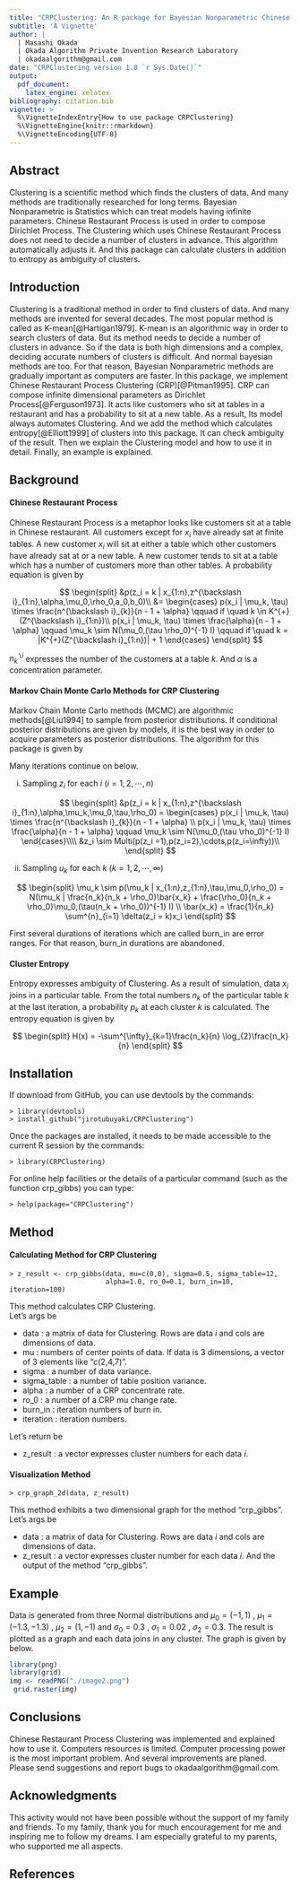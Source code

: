 ```yaml
---
title: "CRPClustering: An R package for Bayesian Nonparametric Chinese Restaurant Process Clustering with Entropy"
subtitle: 'A Vignette'
author: |
  | Masashi Okada
  | Okada Algorithm Private Invention Research Laboratory
  | okadaalgorithm@gmail.com
date: "CRPClustering version 1.0 `r Sys.Date()`"
output:
  pdf_document:
    latex_engine: xelatex
bibliography: citation.bib
vignette: >
  %\VignetteIndexEntry{How to use package CRPClustering}
  %\VignetteEngine{knitr::rmarkdown}
  %\VignetteEncoding{UTF-8}
---
```


## Abstract
Clustering is a scientific method which finds the clusters of data. And many methods are traditionally researched for long terms. Bayesian Nonparametric is Statistics which can treat models having infinite parameters. Chinese Restaurant Process is used in order to compose Dirichlet Process. The Clustering which uses Chinese Restaurant Process does not need to decide a number of clusters in advance. This algorithm automatically adjusts it. And this package can calculate clusters in addition to entropy as ambiguity of clusters.

## Introduction
Clustering is a traditional method in order to find clusters of data. And many methods are invented for several decades. The most popular method is called as K-mean[@Hartigan1979]. K-mean is an algorithmic way in order to search clusters of data. But its method needs to decide a number of clusters in advance. So if the data is both high dimensions and a complex, deciding accurate numbers of clusters is difficult. And normal bayesian methods are too. For that reason, Bayesian Nonparametric methods are gradually important as computers are faster. In this package, we implement Chinese Restaurant Process Clustering (CRP)[@Pitman1995]. CRP can compose infinite dimensional parameters as Dirichlet Process[@Ferguson1973]. It acts like customers who sit at tables in a restaurant and has a probability to sit at a new table. As a result, Its model always automates Clustering. And we add the method which calculates entropy[@Elliott1999] of clusters into this package. It can check ambiguity of the result. Then we explain the Clustering model and how to use it in detail. Finally, an example is explained.

## Background
#### Chinese Restaurant Process
Chinese Restaurant Process is a metaphor looks like customers sit at a table in Chinese restaurant. All customers except for $x_i$ have already sat at finite tables. A new customer $x_i$ will sit at either a table which other customers have already sat at or a new table. A new customer tends to sit at a table which has a number of customers more than other tables. A probability equation is given by    

$$
\begin{split}
  &p(z_i = k | x_{1:n},z^{\backslash i}_{1:n},\alpha,\mu_0,\rho_0,a_0,b_0)\\
  &= \begin{cases}
    p(x_i | \mu_k, \tau) \times \frac{n^{\backslash i}_{k}}{n - 1 + \alpha} \qquad if \quad k \in K^{+}(Z^{\backslash i}_{1:n})\\
    p(x_i | \mu_k, \tau) \times \frac{\alpha}{n - 1 + \alpha} \qquad  \mu_k \sim N(\mu_0,(\tau \rho_0)^{-1} I) \qquad if \quad k = |K^{+}(Z^{\backslash i}_{1:n})| + 1
  \end{cases}
\end{split}
$$

$n^{\backslash i}_{k}$ expresses the number of the customers at a table $k$. And $\alpha$ is a concentration parameter.

#### Markov Chain Monte Carlo Methods for CRP Clustering
Markov Chain Monte Carlo methods (MCMC) are algorithmic methods[@Liu1994] to sample from posterior distributions. If conditional posterior distributions are given by models, it is the best way in order to acquire parameters as posterior distributions. The algorithm for this package is given by  

Many iterations continue on below.

i) Sampling $z_i$ for each $i$ $(i = 1,2, \cdots,n)$

$$
\begin{split}
  &p(z_i = k | x_{1:n},z^{\backslash i}_{1:n},\alpha,\mu_k,\mu_0,\tau,\rho_0)
 = \begin{cases}
    p(x_i | \mu_k, \tau) \times \frac{n^{\backslash i}_{k}}{n - 1 + \alpha} \\
    p(x_i | \mu_k, \tau) \times \frac{\alpha}{n - 1 + \alpha} \qquad  \mu_k \sim N(\mu_0,(\tau \rho_0)^{-1} I)
  \end{cases}\\\\
  &z_i \sim Multi(p(z_i =1),p(z_i=2),\cdots,p(z_i=\infty))\\
\end{split}
$$

ii) Sampling $u_k$ for each $k$ $(k = 1,2, \cdots ,\infty)$

$$
\begin{split}
  \mu_k \sim p(\mu_k | x_{1:n},z_{1:n},\tau,\mu_0,\rho_0) = N(\mu_k | \frac{n_k}{n_k + \rho_0}\bar{x_k} + \frac{\rho_0}{n_k + \rho_0}\mu_0,(\tau(n_k + \rho_0))^{-1} I) \\
  \bar{x_k} = \frac{1}{n_k} \sum^{n}_{i=1} \delta(z_i = k)x_i
\end{split}
$$

First several durations of iterations which are called burn_in are error ranges. For that reason, burn_in durations are abandoned.

#### Cluster Entropy
Entropy expresses ambiguity of Clustering. As a result of simulation, data $x_i$ joins in a particular table. From the total numbers $n_k$ of the particular table $k$ at the last iteration, a probability $p_k$ at each cluster $k$ is calculated. The entropy equation is given by

$$
\begin{split}
  H(x) = -\sum^{\infty}_{k=1}\frac{n_k}{n} \log_{2}\frac{n_k}{n}
\end{split}
$$

## Installation
If download from GitHub, you can use devtools by the commands:

```
> library(devtools)
> install_github("jirotubuyaki/CRPClustering")
```

Once the packages are installed, it needs to be made accessible to the current R session by the commands:

```
> library(CRPClustering)
```

For online help facilities or the details of a particular command (such as the function crp_gibbs) you can type:

```
> help(package="CRPClustering")
```

## Method
#### Calculating Method for CRP Clustering

```
> z_result <- crp_gibbs(data, mu=c(0,0), sigma=0.5, sigma_table=12,
                        alpha=1.0, ro_0=0.1, burn_in=10, iteration=100)

```

This method calculates CRP Clustering.  
Let's args be  

*  data : a matrix of data for Clustering. Rows are data $i$ and cols are dimensions of data.
*  mu : numbers of center points of data. If data is 3 dimensions, a vector of 3 elements like "c(2,4,7)".
*  sigma : a number of data variance.
*  sigma_table : a number of table position variance.
*  alpha : a number of a CRP concentrate rate.
*  ro_0 : a number of a CRP mu change rate.
*  burn_in : iteration numbers of burn in.
*  iteration : iteration numbers.

Let's return be  

*  z_result : a vector expresses cluster numbers for each data $i$.

#### Visualization Method

```
> crp_graph_2d(data, z_result)
```

This method exhibits a two dimensional graph for the method "crp_gibbs".  
Let's args be  

*  data : a matrix of data for Clustering. Rows are data $i$ and cols are dimensions of data.
*  z_result : a vector expresses cluster number for each data $i$. And the output of the method "crp_gibbs".   

## Example
Data is generated from three Normal distributions and $\mu_0 = (-1,1)$ , $\mu_1 = (-1.3,-1.3)$ , $\mu_2 = (1, -1)$ and $\sigma_0 = 0.3$ , $\sigma_1 = 0.02$ , $\sigma_2 = 0.3$. The result is plotted as a graph and each data joins in any cluster. The graph is given by below.

```r
library(png)
library(grid)
img <- readPNG("./image2.png")
 grid.raster(img)
```
\begin{center}
Figure 1. CRP Clustering Result
\end{center}

## Conclusions
Chinese Restaurant Process Clustering was implemented and explained how to use it. Computers resources is limited. Computer processing power is the most important problem. And several improvements are planed. Please send suggestions and report bugs to okadaalgorithm@gmail.com.

## Acknowledgments
This activity would not have been possible without the support of my family and friends. To my family, thank you for much encouragement for me and inspiring me to follow my dreams. I am especially grateful to my parents, who supported me all aspects.  

## References
